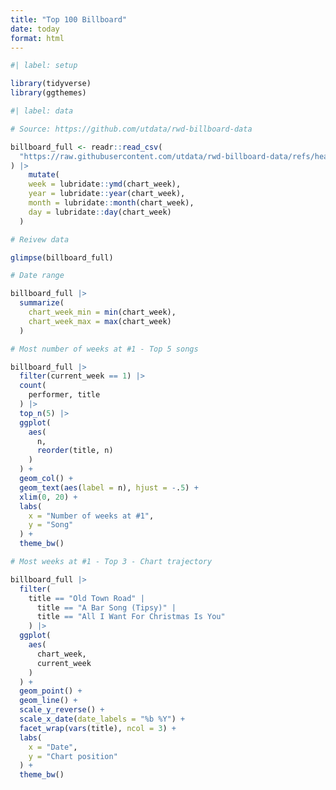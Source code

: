 ```yaml
---
title: "Top 100 Billboard"
date: today
format: html
---
```


```r
#| label: setup

library(tidyverse)
library(ggthemes)
```

```r
#| label: data

# Source: https://github.com/utdata/rwd-billboard-data

billboard_full <- readr::read_csv(
  "https://raw.githubusercontent.com/utdata/rwd-billboard-data/refs/heads/main/data-out/hot-100-current.csv"
) |> 
    mutate(
    week = lubridate::ymd(chart_week),
    year = lubridate::year(chart_week),
    month = lubridate::month(chart_week),
    day = lubridate::day(chart_week)
  )
```

```r

# Reivew data

glimpse(billboard_full)
```

```r

# Date range

billboard_full |> 
  summarize(
    chart_week_min = min(chart_week),
    chart_week_max = max(chart_week)
  )

```

```r

# Most number of weeks at #1 - Top 5 songs

billboard_full |> 
  filter(current_week == 1) |> 
  count(
    performer, title
  ) |> 
  top_n(5) |> 
  ggplot(
    aes(
      n,
      reorder(title, n)
    )
  ) +
  geom_col() +
  geom_text(aes(label = n), hjust = -.5) +
  xlim(0, 20) +
  labs(
    x = "Number of weeks at #1",
    y = "Song"
  ) +
  theme_bw()
```

```r

# Most weeks at #1 - Top 3 - Chart trajectory

billboard_full |> 
  filter(
    title == "Old Town Road" |
      title == "A Bar Song (Tipsy)" |
      title == "All I Want For Christmas Is You"
    ) |> 
  ggplot(
    aes(
      chart_week,
      current_week
    )
  ) +
  geom_point() +
  geom_line() +
  scale_y_reverse() +
  scale_x_date(date_labels = "%b %Y") +
  facet_wrap(vars(title), ncol = 3) +
  labs(
    x = "Date",
    y = "Chart position"
  ) +
  theme_bw()
```


